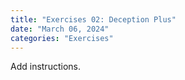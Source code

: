 ```yaml
---
title: "Exercises 02: Deception Plus"
date: "March 06, 2024"
categories: "Exercises"
---
```


Add instructions.
